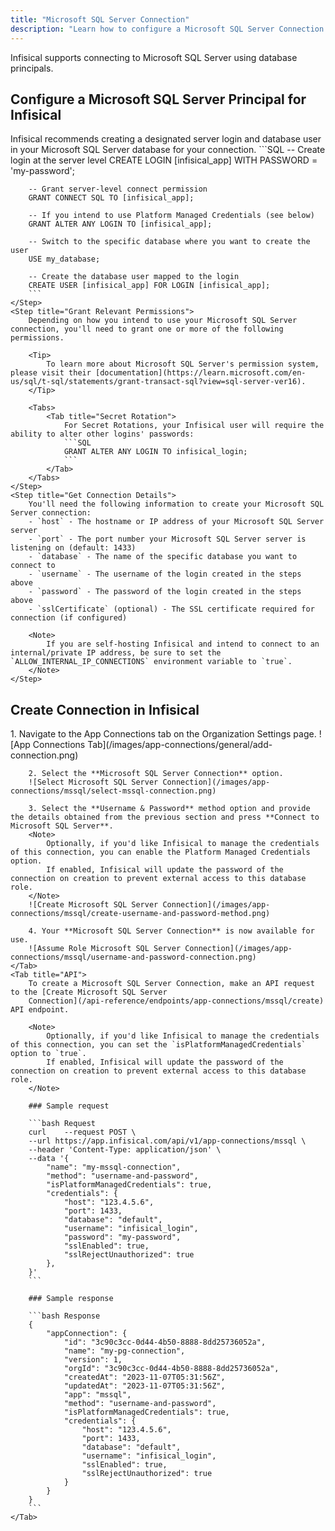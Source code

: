 ```yaml
---
title: "Microsoft SQL Server Connection"
description: "Learn how to configure a Microsoft SQL Server Connection for Infisical."
---
```


Infisical supports connecting to Microsoft SQL Server using database principals.

## Configure a Microsoft SQL Server Principal for Infisical

<Steps>
    <Step title="Create a Principal">
        Infisical recommends creating a designated server login and database user in your Microsoft SQL Server database for your connection.
        ```SQL
        -- Create login at the server level
        CREATE LOGIN [infisical_app] WITH PASSWORD = 'my-password';

        -- Grant server-level connect permission
        GRANT CONNECT SQL TO [infisical_app];

        -- If you intend to use Platform Managed Credentials (see below)
        GRANT ALTER ANY LOGIN TO [infisical_app];

        -- Switch to the specific database where you want to create the user
        USE my_database;

        -- Create the database user mapped to the login
        CREATE USER [infisical_app] FOR LOGIN [infisical_app];
        ```
    </Step>
    <Step title="Grant Relevant Permissions">
        Depending on how you intend to use your Microsoft SQL Server connection, you'll need to grant one or more of the following permissions.

        <Tip>
            To learn more about Microsoft SQL Server's permission system, please visit their [documentation](https://learn.microsoft.com/en-us/sql/t-sql/statements/grant-transact-sql?view=sql-server-ver16).
        </Tip>

        <Tabs>
            <Tab title="Secret Rotation">
                For Secret Rotations, your Infisical user will require the ability to alter other logins' passwords:
                ```SQL
                GRANT ALTER ANY LOGIN TO infisical_login;
                ```
            </Tab>
        </Tabs>
    </Step>
    <Step title="Get Connection Details">
        You'll need the following information to create your Microsoft SQL Server connection:
        - `host` - The hostname or IP address of your Microsoft SQL Server server
        - `port` - The port number your Microsoft SQL Server server is listening on (default: 1433)
        - `database` - The name of the specific database you want to connect to
        - `username` - The username of the login created in the steps above
        - `password` - The password of the login created in the steps above
        - `sslCertificate` (optional) - The SSL certificate required for connection (if configured)

        <Note>
            If you are self-hosting Infisical and intend to connect to an internal/private IP address, be sure to set the `ALLOW_INTERNAL_IP_CONNECTIONS` environment variable to `true`.
        </Note>
    </Step>
</Steps>

## Create Connection in Infisical

<Tabs>
    <Tab title="Infisical UI">
        1. Navigate to the App Connections tab on the Organization Settings page.
        ![App Connections Tab](/images/app-connections/general/add-connection.png)

        2. Select the **Microsoft SQL Server Connection** option.
        ![Select Microsoft SQL Server Connection](/images/app-connections/mssql/select-mssql-connection.png)

        3. Select the **Username & Password** method option and provide the details obtained from the previous section and press **Connect to Microsoft SQL Server**.
        <Note>
            Optionally, if you'd like Infisical to manage the credentials of this connection, you can enable the Platform Managed Credentials option.
            If enabled, Infisical will update the password of the connection on creation to prevent external access to this database role.
        </Note>
        ![Create Microsoft SQL Server Connection](/images/app-connections/mssql/create-username-and-password-method.png)

        4. Your **Microsoft SQL Server Connection** is now available for use.
        ![Assume Role Microsoft SQL Server Connection](/images/app-connections/mssql/username-and-password-connection.png)
    </Tab>
    <Tab title="API">
        To create a Microsoft SQL Server Connection, make an API request to the [Create Microsoft SQL Server
        Connection](/api-reference/endpoints/app-connections/mssql/create) API endpoint.

        <Note>
            Optionally, if you'd like Infisical to manage the credentials of this connection, you can set the `isPlatformManagedCredentials` option to `true`.
            If enabled, Infisical will update the password of the connection on creation to prevent external access to this database role.
        </Note>

        ### Sample request

        ```bash Request
        curl    --request POST \
        --url https://app.infisical.com/api/v1/app-connections/mssql \
        --header 'Content-Type: application/json' \
        --data '{
            "name": "my-mssql-connection",
            "method": "username-and-password",
            "isPlatformManagedCredentials": true,
            "credentials": {
                "host": "123.4.5.6",
                "port": 1433,
                "database": "default",
                "username": "infisical_login",
                "password": "my-password",
                "sslEnabled": true,
                "sslRejectUnauthorized": true
            },
        }'
        ```

        ### Sample response

        ```bash Response
        {
            "appConnection": {
                "id": "3c90c3cc-0d44-4b50-8888-8dd25736052a",
                "name": "my-pg-connection",
                "version": 1,
                "orgId": "3c90c3cc-0d44-4b50-8888-8dd25736052a",
                "createdAt": "2023-11-07T05:31:56Z",
                "updatedAt": "2023-11-07T05:31:56Z",
                "app": "mssql",
                "method": "username-and-password",
                "isPlatformManagedCredentials": true,
                "credentials": {
                    "host": "123.4.5.6",
                    "port": 1433,
                    "database": "default",
                    "username": "infisical_login",
                    "sslEnabled": true,
                    "sslRejectUnauthorized": true
                }
            }
        }
        ```
    </Tab>
</Tabs>
